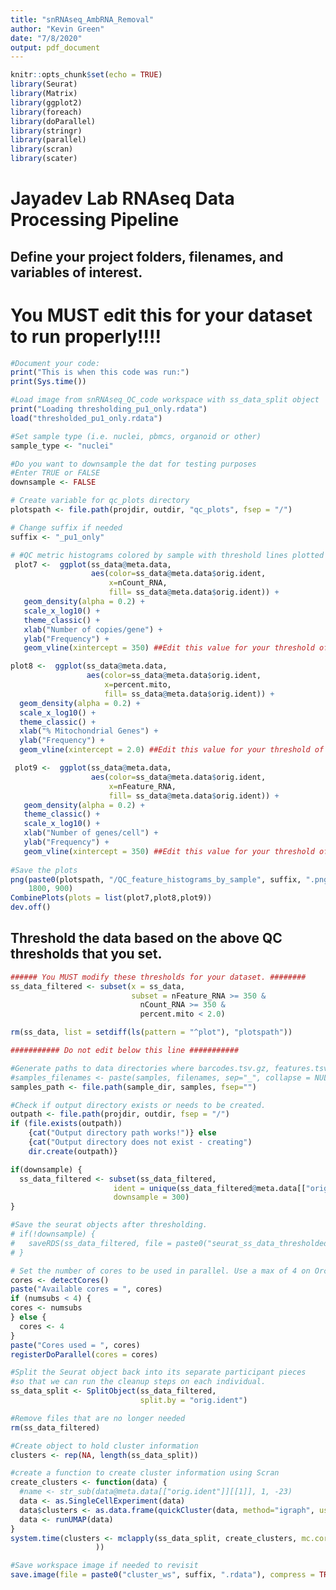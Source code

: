 ```yaml
---
title: "snRNAseq_AmbRNA_Removal"
author: "Kevin Green"
date: "7/8/2020"
output: pdf_document
---
```


```r
knitr::opts_chunk$set(echo = TRUE)
library(Seurat)
library(Matrix)
library(ggplot2)
library(foreach)
library(doParallel)
library(stringr)
library(parallel)
library(scran)
library(scater)
```

# Jayadev Lab RNAseq Data Processing Pipeline

## Define your project folders, filenames, and variables of interest.
# You MUST edit this for your dataset to run properly!!!!
```r
#Document your code:
print("This is when this code was run:")
print(Sys.time())

#Load image from snRNAseq_QC_code workspace with ss_data_split object
print("Loading thresholding_pu1_only.rdata")
load("thresholded_pu1_only.rdata")

#Set sample type (i.e. nuclei, pbmcs, organoid or other)
sample_type <- "nuclei"

#Do you want to downsample the dat for testing purposes
#Enter TRUE or FALSE
downsample <- FALSE

# Create variable for qc_plots directory
plotspath <- file.path(projdir, outdir, "qc_plots", fsep = "/")

# Change suffix if needed
suffix <- "_pu1_only"

```

```r
# #QC metric histograms colored by sample with threshold lines plotted
 plot7 <-  ggplot(ss_data@meta.data,
                  aes(color=ss_data@meta.data$orig.ident,
                      x=nCount_RNA,
                      fill= ss_data@meta.data$orig.ident)) + 
   geom_density(alpha = 0.2) + 
   scale_x_log10() + 
   theme_classic() +
   xlab("Number of copies/gene") +
   ylab("Frequency") +
   geom_vline(xintercept = 350) ##Edit this value for your threshold of choice

plot8 <-  ggplot(ss_data@meta.data,
                 aes(color=ss_data@meta.data$orig.ident,
                     x=percent.mito,
                     fill= ss_data@meta.data$orig.ident)) +
  geom_density(alpha = 0.2) +
  scale_x_log10() +
  theme_classic() +
  xlab("% Mitochondrial Genes") +
  ylab("Frequency") +
  geom_vline(xintercept = 2.0) ##Edit this value for your threshold of choice

 plot9 <-  ggplot(ss_data@meta.data,
                  aes(color=ss_data@meta.data$orig.ident,
                      x=nFeature_RNA,
                      fill= ss_data@meta.data$orig.ident)) + 
   geom_density(alpha = 0.2) + 
   theme_classic() +
   scale_x_log10() +
   xlab("Number of genes/cell") +
   ylab("Frequency") +
   geom_vline(xintercept = 350) ##Edit this value for your threshold of choice
 
#Save the plots
png(paste0(plotspath, "/QC_feature_histograms_by_sample", suffix, ".png"),
    1800, 900)
CombinePlots(plots = list(plot7,plot8,plot9))
dev.off()
```

## Threshold the data based on the above QC thresholds that you set.
```r
###### You MUST modify these thresholds for your dataset. ########
ss_data_filtered <- subset(x = ss_data,
                           subset = nFeature_RNA >= 350 &
                             nCount_RNA >= 350 &
                             percent.mito < 2.0)

rm(ss_data, list = setdiff(ls(pattern = "^plot"), "plotspath"))

```

```r
########### Do not edit below this line ###########

#Generate paths to data directories where barcodes.tsv.gz, features.tsv.gz and matrix.mtx.gz are located 
#samples_filenames <- paste(samples, filenames, sep="_", collapse = NULL)
samples_path <- file.path(sample_dir, samples, fsep="")

#Check if output directory exists or needs to be created.
outpath <- file.path(projdir, outdir, fsep = "/")
if (file.exists(outpath))
    {cat("Output directory path works!")} else 
    {cat("Output directory does not exist - creating")
    dir.create(outpath)}
```

```r

if(downsample) {
  ss_data_filtered <- subset(ss_data_filtered,
                       ident = unique(ss_data_filtered@meta.data[["orig.ident"]]),
                       downsample = 300)
}

#Save the seurat objects after thresholding.
# if(!downsample) {
#   saveRDS(ss_data_filtered, file = paste0("seurat_ss_data_thresholded", suffix, ".rds"))
# }
```

```r
# Set the number of cores to be used in parallel. Use a max of 4 on Orca
cores <- detectCores()
paste("Available cores = ", cores)
if (numsubs < 4) {
cores <- numsubs
} else {
  cores <- 4
}
paste("Cores used = ", cores)
registerDoParallel(cores = cores)

#Split the Seurat object back into its separate participant pieces
#so that we can run the cleanup steps on each individual.
ss_data_split <- SplitObject(ss_data_filtered,
                             split.by = "orig.ident")

#Remove files that are no longer needed
rm(ss_data_filtered)

#Create object to hold cluster information
clusters <- rep(NA, length(ss_data_split))

#create a function to create cluster information using Scran
create_clusters <- function(data) {
  #name <- str_sub(data@meta.data[["orig.ident"]][[1]], 1, -23)
  data <- as.SingleCellExperiment(data)
  data$clusters <- as.data.frame(quickCluster(data, method="igraph", use.ranks=FALSE))
  data <- runUMAP(data)
}
system.time(clusters <- mclapply(ss_data_split, create_clusters, mc.cores = cores
                   ))
```

```r

#Save workspace image if needed to revisit
save.image(file = paste0("cluster_ws", suffix, ".rdata"), compress = TRUE)
```
